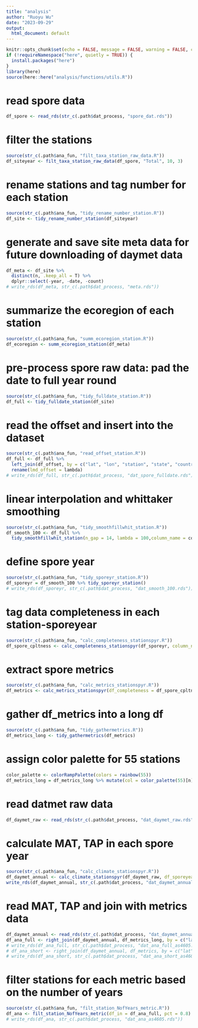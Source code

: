 ```yaml
---
title: "analysis"
author: "Ruoyu Wu"
date: "2023-09-29"
output:
  html_document: default
---
```


```r
knitr::opts_chunk$set(echo = FALSE, message = FALSE, warning = FALSE, cache = FALSE)
if (!requireNamespace("here", quietly = TRUE)) {
  install.packages("here")
}
library(here)
source(here::here("analysis/functions/utils.R"))
```

# read spore data
```r
df_spore <- read_rds(str_c(.path$dat_process, "spore_dat.rds"))
```

# filter the stations
```r
source(str_c(.path$ana_fun, "filt_taxa_station_raw_data.R"))
df_siteyear <- filt_taxa_station_raw_data(df_spore, "Total", 10, 3)
```

# rename stations and tag number for each station
```r
source(str_c(.path$ana_fun, "tidy_rename_number_station.R"))
df_site <- tidy_rename_number_station(df_siteyear)
```

# generate and save site meta data for future downloading of daymet data
```r
df_meta <- df_site %>%
  distinct(n, .keep_all = T) %>%
  dplyr::select(-year, -date, -count)
# write_rds(df_meta, str_c(.path$dat_process, "meta.rds"))
```

# summarize the ecoregion of each station
```r
source(str_c(.path$ana_fun, "summ_ecoregion_station.R"))
df_ecoregion <- summ_ecoregion_station(df_meta)
```

<!-- # plot ecoregion -->
<!-- ```{r plot-ecoregion, eval = F, message=FALSE, warning=FALSE} -->
<!-- source(str_c(.path$ana_fun, "plot_ecoregion_stations.R")) -->
<!-- df_meta <- read_rds(str_c(.path$dat_process, "meta.rds")) -->
<!-- p_ecoregion <- plot_ecoregion_staton(df_in = df_meta) -->
<!-- p_ecoregion -->
<!-- ``` -->

# pre-process spore raw data: pad the date to full year round
```r
source(str_c(.path$ana_fun, "tidy_fulldate_station.R"))
df_full <- tidy_fulldate_station(df_site)
```

# read the offset and insert into the dataset
```r
source(str_c(.path$ana_fun, "read_offset_station.R"))
df_full <- df_full %>%
  left_join(df_offset, by = c("lat", "lon", "station", "state", "country", "id")) %>% 
  rename(lmd_offset = lambda)
# write_rds(df_full, str_c(.path$dat_process, "dat_spore_fulldate.rds"))
```

# linear interpolation and whittaker smoothing
```r
source(str_c(.path$ana_fun, "tidy_smoothfillwhit_station.R"))
df_smooth_100 <- df_full %>%
  tidy_smoothfillwhit_station(n_gap = 14, lambda = 100,column_name = count, new_column_name = count_fillwhit)
```

# define spore year
```r
source(str_c(.path$ana_fun, "tidy_sporeyr_station.R"))
df_sporeyr = df_smooth_100 %>% tidy_sporeyr_station()
# write_rds(df_sporeyr, str_c(.path$dat_process, "dat_smooth_100.rds"))
```

# tag data completeness in each station-sporeyear
```r
source(str_c(.path$ana_fun, "calc_completeness_stationspyr.R"))
df_spore_cpltness <- calc_completeness_stationspyr(df_sporeyr, column_name = count_fillwhit)
```

# extract spore metrics
```r
source(str_c(.path$ana_fun, "calc_metrics_stationspyr.R"))
df_metrics <- calc_metrics_stationspyr(df_completeness = df_spore_cpltness, df_raw = df_sporeyr)
```

# gather df_metrics into a long df
```r
source(str_c(.path$ana_fun, "tidy_gathermetrics.R"))
df_metrics_long <- tidy_gathermetrics(df_metrics)
```

# assign color palette for 55 stations
```r
color_palette <- colorRampPalette(colors = rainbow(55))
df_metrics_long = df_metrics_long %>% mutate(col = color_palette(55)[n])
```

<!-- # download the climate data -->
<!-- ```{r download daymet, eval = F} -->
<!-- df_meta = read_rds(str_c(.path$dat_process, "meta.rds")) -->
<!-- source(str_c(.path$ana_fun, "down_daymet_station_date.R")) -->
<!-- df_daymet_allday <- down_daymet_station_date(df_meta) -->
<!-- write_rds(df_daymet_allday, str_c(.path$dat_process, "dat_daymet_raw.rds")) -->
<!-- ``` -->

# read datmet raw data
```r
df_daymet_raw <- read_rds(str_c(.path$dat_process, "dat_daymet_raw.rds"))
```

# calculate MAT, TAP in each spore year
```r
source(str_c(.path$ana_fun, "calc_climate_stationspyr.R"))
df_daymet_annual <- calc_climate_stationspyr(df_daymet_raw, df_sporeyear = df_sporeyr)
write_rds(df_daymet_annual, str_c(.path$dat_process, "dat_daymet_annual.rds"))
```

# read MAT, TAP and join with metrics data
```r
df_daymet_annual <- read_rds(str_c(.path$dat_process, "dat_daymet_annual.rds"))
df_ana_full <- right_join(df_daymet_annual, df_metrics_long, by = c("lat", "lon", "station", "city", "state", "country", "id", "n", "offset", "year_new"))
# write_rds(df_ana_full, str_c(.path$dat_process, "dat_ana_full_as4605.rds"))
# df_ana_short <- right_join(df_daymet_annual, df_metrics, by = c("lat", "lon", "station", "city", "state", "country", "id", "n", "offset", "year_new"))
# write_rds(df_ana_short, str_c(.path$dat_process, "dat_ana_short_as4605.rds"))
```

# filter stations for each metric based on the number of years
```r
source(str_c(.path$ana_fun, "filt_station_NofYears_metric.R"))
df_ana <- filt_station_NofYears_metric(df_in = df_ana_full, pct = 0.8)
# write_rds(df_ana, str_c(.path$dat_process, "dat_ana_as4605.rds"))
```